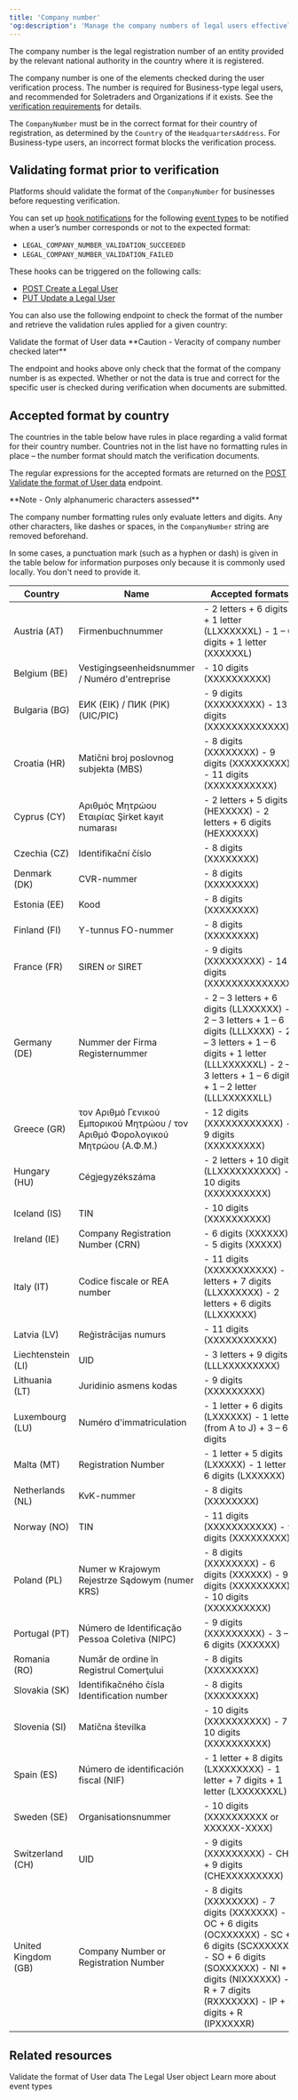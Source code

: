 ```yaml
---
title: 'Company number'
'og:description': 'Manage the company numbers of legal users effectively, and see all expected formats per country, to accelerate the KYB verification process.'  
---
```


The company number is the legal registration number of an entity provided by the relevant national authority in the country where it is registered.  

The company number is one of the elements checked during the user verification process. The number is required for Business-type legal users, and recommended for Soletraders and Organizations if it exists. See the <a href="/guides/users/verification/requirements">verification requirements</a> for details.

The `CompanyNumber` must be in the correct format for their country of registration, as determined by the `Country` of the `HeadquartersAddress`. For Business-type users, an incorrect format blocks the verification process.

## Validating format prior to verification

Platforms should validate the format of the `CompanyNumber` for businesses before requesting verification. 

You can set up <a href="/webhooks">hook notifications</a> for the following <a href="/webhooks/event-types">event types</a> to be notified when a user’s number corresponds or not to the expected format:  
- `LEGAL_COMPANY_NUMBER_VALIDATION_SUCCEEDED`
- `LEGAL_COMPANY_NUMBER_VALIDATION_FAILED`

These hooks can be triggered on the following calls:  
- <a href="/api-reference/users/create-legal-user">POST Create a Legal User</a>
- <a href="/api-reference/users/update-legal-user">PUT Update a Legal User</a>

You can also use the following endpoint to check the format of the number and retrieve the validation rules applied for a given country:  

<Card title="Endpoint" href="/api-reference/user-data-format/validate-user-data-format">
Validate the format of User data
</Card>

<Warning>  
**Caution - Veracity of company number checked later** 
  
The endpoint and hooks above only check that the format of the company number is as expected. Whether or not the data is true and correct for the specific user is checked during verification when documents are submitted.  
</Warning>  

## Accepted format by country  

The countries in the table below have rules in place regarding a valid format for their country number. Countries not in the list have no formatting rules in place – the number format should match the verification documents.  

The regular expressions for the accepted formats are returned on the <a href="/api-reference/user-data-format/validate-user-data-format">POST Validate the format of User data</a> endpoint.  

<Note>
**Note - Only alphanumeric characters assessed**
  
The company number formatting rules only evaluate letters and digits. Any other characters, like dashes or spaces, in the `CompanyNumber` string are removed beforehand.  

In some cases, a punctuation mark (such as a hyphen or dash) is given in the table below for information purposes only because it is commonly used locally. You don't need to provide it.
</Note>


<table>
<thead>
    <tr>
        <th class="header">Country</th>
        <th class="header">Name</th>
        <th class="header">Accepted formats</th>
    </tr>
</thead>
<tbody>
    <tr>
<td>Austria (AT)</td>
<td>Firmenbuchnummer</td>
<td>
- 2 letters + 6 digits + 1 letter (LLXXXXXXL)
- 1 – 6 digits + 1 letter (XXXXXXL)
</td>
</tr>
<tr>
<td>Belgium (BE)</td>
<td>Vestigingseenheidsnummer / Numéro d'entreprise</td>
<td>
- 10 digits (XXXXXXXXXX)
</td>
</tr>
<tr>
<td>Bulgaria (BG)</td>
<td>ЕИК (EIK) / ПИК (PIK) (UIC/PIC)</td>
<td>
- 9 digits (XXXXXXXXX)
- 13 digits (XXXXXXXXXXXXX)
</td>
</tr>
<tr>
<td>Croatia (HR)</td>
<td>Matični broj poslovnog subjekta (MBS)</td>
<td>
- 8 digits (XXXXXXXX)
- 9 digits (XXXXXXXXX)
- 11 digits (XXXXXXXXXXX)
</td>
</tr>
<tr>
<td>Cyprus (CY)</td>
<td>Αριθμός Μητρώου Εταιρίας Şirket kayıt numarası</td>
<td>
- 2 letters + 5 digits (HEXXXXX)
- 2 letters + 6 digits (HEXXXXXX)
</td>
</tr>
<tr>
<td>Czechia (CZ)</td>
<td>Identifikační číslo</td>
<td>
- 8 digits (XXXXXXXX)
</td>
</tr>
<tr>
<td>Denmark (DK)</td>
<td>CVR-nummer</td>
<td>
- 8 digits (XXXXXXXX)
</td>
</tr>
<tr>
<td>Estonia (EE)</td>
<td>Kood</td>
<td>
- 8 digits (XXXXXXXX)
</td>
</tr>
<tr>
<td>Finland (FI)</td>
<td>Y-tunnus FO-nummer</td>
<td>
- 8 digits (XXXXXXXX)
</td>
</tr>
<tr>
<td>France (FR)</td>
<td>SIREN or SIRET</td>
<td>
- 9 digits (XXXXXXXXX)
- 14 digits (XXXXXXXXXXXXXX)
</td>
</tr>
<tr>
<td>Germany (DE)</td>
<td>Nummer der Firma Registernummer</td>
<td>
- 2 – 3 letters + 6 digits (LLXXXXXX)
- 2 – 3 letters + 1 – 6 digits (LLLXXXX)
- 2 – 3 letters + 1 – 6 digits + 1 letter (LLLXXXXXXL)
- 2 – 3 letters + 1 – 6 digits + 1 – 2 letter (LLLXXXXXXLL)
</td>
</tr>
<tr>
<td>Greece (GR)</td>
<td>τον Αριθμό Γενικού Εμπορικού Μητρώου / τον Αριθμό Φορολογικού Μητρώου (Α.Φ.Μ.)</td>
<td>
- 12 digits (XXXXXXXXXXXX)
- 9 digits (XXXXXXXXX)
</td>
</tr>
<tr>
<td>Hungary (HU)</td>
<td>Cégjegyzékszáma</td>
<td>
- 2 letters + 10 digits (LLXXXXXXXXXX)
- 10 digits (XXXXXXXXXX)
</td>
</tr>
<tr>
<td>Iceland (IS)</td>
<td>TIN</td>
<td>
- 10 digits (XXXXXXXXXX)
</td>
</tr>
<tr>
<td>Ireland (IE)</td>
<td>Company Registration Number (CRN)</td>
<td>
- 6 digits (XXXXXX)
- 5 digits (XXXXX)
</td>
</tr>
<tr>
<td>Italy (IT)</td>
<td>Codice fiscale or REA number</td>
<td>
- 11 digits (XXXXXXXXXXX)
- 2 letters + 7 digits (LLXXXXXXX)
- 2 letters + 6 digits (LLXXXXXX)
</td>
</tr>
<tr>
<td>Latvia (LV)</td>
<td>Reģistrācijas numurs</td>
<td>
- 11 digits (XXXXXXXXXXX)
</td>
</tr>
<tr>
<td>Liechtenstein (LI)</td>
<td>UID</td>
<td>
- 3 letters + 9 digits (LLLXXXXXXXXX)
</td>
</tr>
<tr>
<td>Lithuania (LT)</td>
<td>Juridinio asmens kodas</td>
<td>
- 9 digits (XXXXXXXXX)
</td>
</tr>
<tr>
<td>Luxembourg (LU)</td>
<td>Numéro d'immatriculation</td>
<td>
- 1 letter + 6 digits (LXXXXXX)
- 1 letter (from A to J) + 3 – 6 digits
</td>
</tr>
<tr>
<td>Malta (MT)</td>
<td>Registration Number</td>
<td>
- 1 letter + 5 digits (LXXXXX)
- 1 letter + 6 digits (LXXXXXX)
</td>
</tr>
<tr>
<td>Netherlands (NL)</td>
<td>KvK-nummer</td>
<td>
- 8 digits (XXXXXXXX)
</td>
</tr>
<tr>
<td>Norway (NO)</td>
<td>TIN</td>
<td>
- 11 digits (XXXXXXXXXXX)
- 9 digits (XXXXXXXXX)
</td>
</tr>
<tr>
<td>Poland (PL)</td>
<td>Numer w Krajowym Rejestrze Sądowym (numer KRS)</td>
<td>
- 8 digits (XXXXXXXX)
- 6 digits (XXXXXX)
- 9 digits (XXXXXXXXX)
- 10 digits (XXXXXXXXXX)
</td>
</tr>
<tr>
<td>Portugal (PT)</td>
<td>Número de Identificação Pessoa Coletiva (NIPC)</td>
<td>
- 9 digits (XXXXXXXXX)
- 3 – 6 digits (XXXXXX)
</td>
</tr>
<tr>
<td>Romania (RO)</td>
<td>Număr de ordine în Registrul Comerţului</td>
<td>
- 8 digits (XXXXXXXX)
</td>
</tr>
<tr>
<td>Slovakia (SK)</td>
<td>Identifikačného čísla Identification number</td>
<td>
- 8 digits (XXXXXXXX)
</td>
</tr>
<tr>
<td>Slovenia (SI)</td>
<td>Matična številka</td>
<td>
- 10 digits (XXXXXXXXXX)
- 7 – 10 digits (XXXXXXXXXX)
</td>
</tr>
<tr>
<td>Spain (ES)</td>
<td>Número de identificación fiscal (NIF)</td>
<td>
- 1 letter + 8 digits (LXXXXXXXX)
- 1 letter + 7 digits + 1 letter (LXXXXXXXL)
</td>
</tr>
<tr>
<td>Sweden (SE)</td>
<td>Organisationsnummer</td>
<td>
- 10 digits (XXXXXXXXXX or XXXXXX-XXXX)
</td>
</tr>
<tr>
<td>Switzerland (CH)</td>
<td>UID</td>
<td>
- 9 digits (XXXXXXXXX)
- CHE + 9 digits (CHEXXXXXXXXX)
</td>
</tr>
<tr>
<td>United Kingdom (GB)</td>
<td>Company Number or Registration Number</td>
<td>
- 8 digits (XXXXXXXX)
- 7 digits (XXXXXXX)
- OC + 6 digits (OCXXXXXX)
- SC + 6 digits (SCXXXXXX)
- SO + 6 digits (SOXXXXXX)
- NI + 6 digits (NIXXXXXX)
- R + 7 digits (RXXXXXXX)
- IP + 5 digits + R (IPXXXXXR)
</td>
</tr>
</tbody>
</table>

## Related resources  

<CardGroup col={2}> 
<Card title="Endpoint" href="/api-reference/user-data-format/validate-user-data-format">
Validate the format of User data
</Card> 

<Card title="Endpoint" href="/api-reference/users/legal-user-object-sca">
The Legal User object
</Card>  

<Card title="Webhooks" href="/webhooks/event-types">
Learn more about event types
</Card>
</CardGroup>
